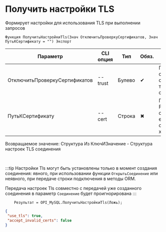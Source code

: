 ﻿---
sidebar_position: 6
description: Получить настройки TLS и другие функции для работы с MySQL в Открытом пакете интеграций - бесплатной open-source библиотеке интеграций для 1С:Предприятие 8, OneScript и CLI
keywords: [1C, 1С, 1С:Предприятие, 1С:Предприятие 8.3, API, Интеграция, Сервисы, Обмен, OneScript, CLI, MySQL]
---


# Получить настройки TLS
 Формирует настройки для использования TLS при выполнении запросов



`Функция ПолучитьНастройкиTls(Знач ОтключитьПроверкуСертификатов, Знач ПутьКСертификату = "") Экспорт`

  | Параметр | CLI опция | Тип | Обяз. | Назначение |
  |-|-|-|-|-|
  | ОтключитьПроверкуСертификатов | --trust | Булево | &#x2714; | Позволяет работать с некорретными сертификатами, в т.ч. самоподписанными |
  | ПутьКСертификату | --cert | Строка | &#x2716; | Путь к корневому PEM файлу сертификата, если его нет в системном хранилище |

  
  Возвращаемое значение:   Структура Из КлючИЗначение - Структура настроек TLS соединения

<br/>

:::tip
Настройки Tls могут быть установлены только в момент создания соединения: явного, при использовании функции `ОткрытьСоединение` или неявного, при передаче строки подключения в методы ORM.

Передача настроек Tls совместно с передачей уже созданного соединения в параметр `Соединение` будет проигнорирована
:::
<br/>



```bsl title="Пример использования для 1С:Предприятие/OneScript"
    Результат = OPI_MySQL.ПолучитьНастройкиTls(Ложь);
```
    



```json title="Результат"
{
 "use_tls": true,
 "accept_invalid_certs": false
}
```
